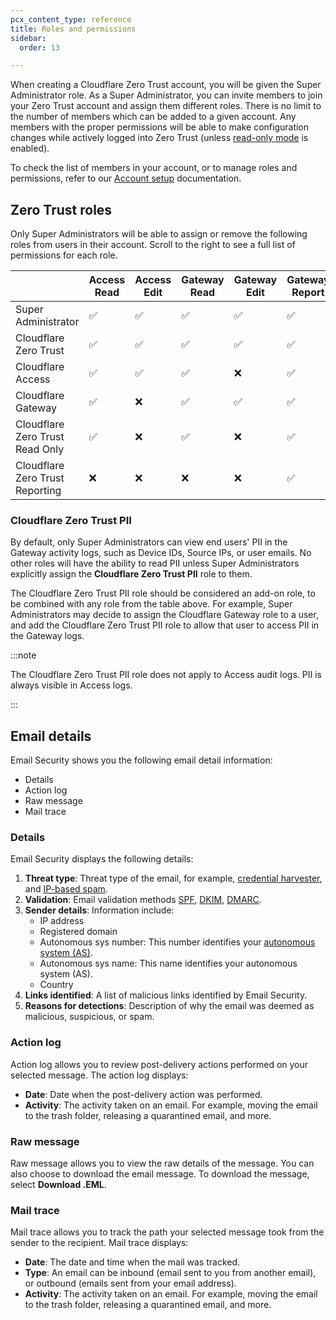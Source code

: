 ```yaml
---
pcx_content_type: reference
title: Roles and permissions
sidebar:
  order: 13

---
```


When creating a Cloudflare Zero Trust account, you will be given the Super Administrator role. As a Super Administrator, you can invite members to join your Zero Trust account and assign them different roles. There is no limit to the number of members which can be added to a given account. Any members with the proper permissions will be able to make configuration changes while actively logged into Zero Trust (unless [read-only mode](/cloudflare-one/api-terraform/#set-dashboard-to-read-only) is enabled).

To check the list of members in your account, or to manage roles and permissions, refer to our [Account setup](/fundamentals/setup/manage-members/) documentation.

## Zero Trust roles

Only Super Administrators will be able to assign or remove the following roles from users in their account. Scroll to the right to see a full list of permissions for each role.



|                                 | Access Read | Access Edit | Gateway Read | Gateway Edit | Gateway Report | Billing Read | Billing Edit |
| ------------------------------- | ----------- | ----------- | ------------ | ------------ | -------------- | ------------ | ------------ |
| Super Administrator             | ✅           | ✅           | ✅            | ✅            | ✅              | ✅            | ✅            |
| Cloudflare Zero Trust           | ✅           | ✅           | ✅            | ✅            | ✅              | ✅            | ❌            |
| Cloudflare Access               | ✅           | ✅           | ✅            | ❌            | ✅              | ✅            | ❌            |
| Cloudflare Gateway              | ✅           | ❌           | ✅            | ✅            | ✅              | ✅            | ❌            |
| Cloudflare Zero Trust Read Only | ✅           | ❌           | ✅            | ❌            | ✅              | ✅            | ❌            |
| Cloudflare Zero Trust Reporting | ❌           | ❌           | ❌            | ❌            | ✅              | ✅            | ❌            |



### Cloudflare Zero Trust PII

By default, only Super Administrators can view end users' PII in the Gateway activity logs, such as Device IDs, Source IPs, or user emails. No other roles will have the ability to read PII unless Super Administrators explicitly assign the **Cloudflare Zero Trust PII** role to them.

The Cloudflare Zero Trust PII role should be considered an add-on role, to be combined with any role from the table above. For example, Super Administrators may decide to assign the Cloudflare Gateway role to a user, and add the Cloudflare Zero Trust PII role to allow that user to access PII in the Gateway logs.

:::note

The Cloudflare Zero Trust PII role does not apply to Access audit logs. PII is always visible in Access logs. 

:::

## Email details

Email Security shows you the following email detail information:

- Details
- Action log
- Raw message
- Mail trace

### Details

Email Security displays the following details:

1. **Threat type**: Threat type of the email, for example, [credential harvester](/cloudflare-one/email-security/reference/how-es-detects-phish/#credential-harvesters), and [IP-based spam](/cloudflare-one/email-security/reference/how-es-detects-phish/#ip-based-spam).
2. **Validation**: Email validation methods [SPF](https://www.cloudflare.com/en-gb/learning/dns/dns-records/dns-spf-record/), [DKIM](https://www.cloudflare.com/en-gb/learning/dns/dns-records/dns-dkim-record/), [DMARC](https://www.cloudflare.com/en-gb/learning/dns/dns-records/dns-dmarc-record/).
3. **Sender details**: Information include:
    - IP address
    - Registered domain
    - Autonomous sys number: This number identifies your [autonomous system (AS)](https://www.cloudflare.com/en-gb/learning/network-layer/what-is-an-autonomous-system/).
    - Autonomous sys name: This name identifies your autonomous system (AS).
    - Country
4. **Links identified**: A list of malicious links identified by Email Security.
5. **Reasons for detections**: Description of why the email was deemed as malicious, suspicious, or spam.

### Action log

Action log allows you to review post-delivery actions performed on your selected message. The action log displays:

- **Date**: Date when the post-delivery action was performed.
- **Activity**: The activity taken on an email. For example, moving the email to the trash folder, releasing a quarantined email, and more.

### Raw message

Raw message allows you to view the raw details of the message. You can also choose to download the email message. To download the message, select **Download .EML**.

### Mail trace

Mail trace allows you to track the path your selected message took from the sender to the recipient. Mail trace displays:

- **Date**: The date and time when the mail was tracked.
- **Type**: An email can be inbound (email sent to you from another email), or outbound (emails sent from your email address).
- **Activity**: The activity taken on an email. For example, moving the email to the trash folder, releasing a quarantined email, and more.